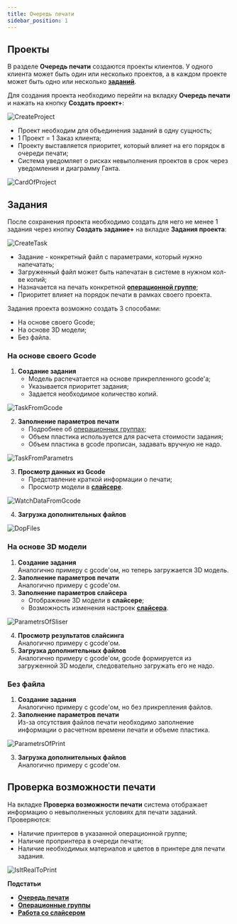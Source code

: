 ```yaml
---
title: Очередь печати
sidebar_position: 1
---
```

## Проекты

В разделе **Очередь печати** создаются проекты клиентов. У одного клиента может быть один или 
несколько проектов, а в каждом проекте может быть одно или несколько [**заданий**](/docs/StartWithMES/PrintQueue/#задания).

Для создания проекта необходимо перейти на вкладку **Очередь печати** и нажать на 
кнопку **Создать проект+**:

![CreateProject](./img/CreateProject.png)

- Проект необходим для объединения заданий в одну сущность;
- 1 Проект = 1 Заказ клиента;
- Проекту выставляется приоритет, который влияет на его порядок в очереди печати;
- Система уведомляет о рисках невыполнения проектов в срок через уведомления и диаграмму Ганта.

![CardOfProject](./img/CardOfProject.png)

## Задания 

После сохранения проекта необходимо создать для него не менее 1 задания через кнопку **Создать задание+** 
на вкладке **Задания проекта**:

![CreateTask](./img/CreateTask.png)

- Задание - конкретный файл c параметрами, который нужно напечатать;
- Загруженный файл может быть напечатан в системе в нужном кол-ве копий;
- Назначается на печать конкретной [**операционной группе**](/docs/StartWithMES/PrintQueue/PrintQueueRules/OperationalGroups);
- Приоритет влияет на порядок печати в рамках своего проекта.

Задания проекта возможно создать 3 способами:

- На основе своего Gcode;
- На основе 3D модели;
- Без файла.

### На основе своего Gcode 

1. **Создание задания**
   - Модель распечатается на основе прикрепленного gcode'а;
   - Указывается приоритет задания;
   - Задается необходимое количество копий.

![TaskFromGcode](./img/TaskFromGcode.png)

2. **Заполнение параметров печати**
   - Подробнее об [операционных группах](/docs/StartWithMES/PrintQueue/PrintQueueRules/OperationalGroups);
   - Объем пластика используется для расчета стоимости задания;
   - Объем пластика в gcode прописан, задавать вручную не надо.

![TaskFromParametrs](./img/TaskFromParametrs.png)

3. **Просмотр данных из Gcode**
   - Представление краткой информации о печати;
   - Просмотр модели в [**слайсере**](/docs/Slicer/).

![WatchDataFromGcode](./img/WatchDataFromGcode.png)

4. **Загрузка дополнительных файлов**

![DopFiles](./img/DopFiles.png)

### На основе 3D модели 

1. **Создание задания**\
   Аналогично примеру с gcode'ом, но теперь загружается 3D модель.
2. **Заполнение параметров печати**\
   Аналогично примеру с gcode'ом.
3. **Заполнение параметров слайсера**
   - Отображение 3D модели в **слайсере**;
   - Возможность изменения настроек [**слайсера**](/docs/Slicer/).

![ParametrsOfSliser](./img/ParametrsOfSliser.png)

4. **Просмотр результатов слайсинга**\
   Аналогично примеру с gcode'ом.
5. **Загрузка дополнительных файлов**\
   Аналогично примеру с gcode'ом, gcode формируется из загруженной 3D модели, следовательно загружать его не надо.

### Без файла 

1. **Создание задания**\
   Аналогично примеру с gcode'ом, но без прикрепления файлов.
2. **Заполнение параметров печати**\
   Из-за отсутствия файлов печати необходимо заполнение информации о расчетном времени печати и объеме пластика.

![ParametrsOfPrint](./img/ParametrsOfPrint.png)

3. **Загрузка дополнительных файлов**\
   Аналогично примеру с gcode'ом.

## Проверка возможности печати

На вкладке **Проверка возможности печати** система отображает информацию о невыполненных условиях для 
печати заданий. Проверяются:

- Наличие принтеров в указанной операционной группе;
- Наличие пропринтера в очереди печати;
- Наличие необходимых материалов и цветов в принтере для печати задания.

![IsItRealToPrint](./img/IsItRealToPrint.png)

**Подстатьи**
- [**Очередь печати**](https://mes-docs.onrender.com/docs/StartWithMES/PrintQueue/)
- [**Операционные группы**](https://mes-docs.onrender.com/docs/StartWithMES/PrintQueue/PrintQueueRules/OperationalGroups)
- [**Работа со слайсером**](https://mes-docs.onrender.com/docs/Slicer/)